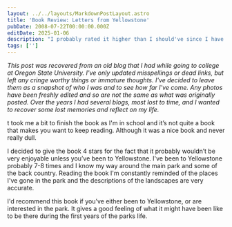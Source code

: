 ```yaml
---
layout: ../../layouts/MarkdownPostLayout.astro
title: 'Book Review: Letters from Yellowstone'
pubDate: 2008-07-22T00:00:00.000Z
editDate: 2025-01-06
description: "I probably rated it higher than I should've since I have a big emotional attachment to Yellowstone"
tags: ['']
---
```



_This post was recovered from an old blog that I had while going to college at Oregon State University. I've only updated misspellings or dead links, but left any cringe worthy things or immature thoughts. I've decided to leave them as a snapshot of who I was and to see how far I've come. Any photos have been freshly edited and so are not the same as what was originally posted. Over the years I had several blogs, most lost to time, and I wanted to recover some lost memories and reflect on my life._

<DropCap letter='I' />t took me a bit to finish the book as I'm in school and it’s not quite a book
that makes you want to keep reading. Although it was a nice book and never really dull.

I decided to give the book 4 stars for the fact that it probably wouldn’t be very enjoyable unless you’ve been to Yellowstone. I've been to Yellowstone probably 7-8 times and I know my way around the main park and some of the back country. Reading the book I'm constantly reminded of the places I've gone in the park and the descriptions of the landscapes are very accurate.

I'd recommend this book if you’ve either been to Yellowstone, or are interested in the park. It gives a good feeling of what it might have been like to be there during the first years of the parks life.
